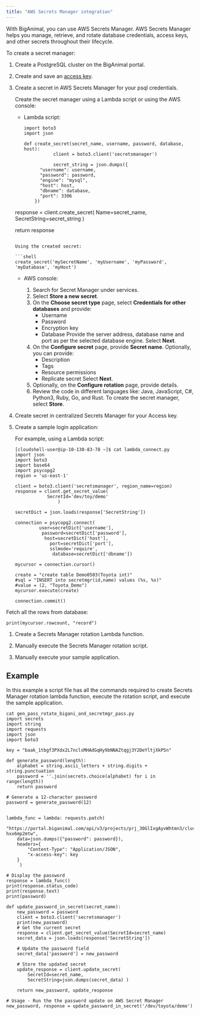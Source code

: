 ```yaml
---
title: "AWS Secrets Manager integration"
---
```


With BigAnimal, you can use AWS Secrets Manager. AWS Secrets Manager helps you manage, retrieve, and rotate database credentials, access keys, and other secrets throughout their lifecycle.

To create a secret manager:

1. Create a PostgreSQL cluster on the BigAnimal portal.

1. Create and save an [access key](../reference/access_key/#create-your-personal-access-key).

1. Create a secret in AWS Secrets Manager for your psql credentials. 

   Create the secret manager using a Lambda script or using the AWS console:

   - Lambda script:

     ```shell
     import boto3
     import json

     def create_secret(secret_name, username, password, database, host):
                client = boto3.client('secretsmanager')

                secret_string = json.dumps({
           "username": username,
           "password": password,
           "engine": "mysql",
           "host": host,
           "dbname": database,
           "port": 3306
         })

    response = client.create_secret(
        Name=secret_name,
        SecretString=secret_string
    )

    return response
    ```
    
    Using the created secret:

    ```shell
    create_secret('mySecretName', 'myUsername', 'myPassword', 'myDatabase', 'myHost')
    ```

   - AWS console:
   
     1. Search for Secret Manager under services.
     1. Select **Store a new secret**.
     1. On the **Choose secret type** page, select **Credentials for other databases**  and provide:
        - Username
        - Password
        - Encryption key
        - Database
          Provide the server address, database name and port as per the selected database engine. Select **Next**.
     1. On the **Configure secret** page, provide **Secret name**. Optionally, you can provide:
        - Description
        - Tags
        - Resource permissions
        - Replicate secret
        Select **Next**.
     1. Optionally, on the **Configure rotation** page, provide details.
     1. Review the code in different languages like: Java, JavaScript, C#, Python3, Ruby, Go, and Rust. To create the secret manager, select **Store**.

1. Create secret in centralized Secrets Manager for your Access key.

1. Create a sample login application:

   For example, using a Lambda script:

   ```shell
   [cloudshell-user@ip-10-130-83-78 ~]$ cat lambda_connect.py 
   import json
   import boto3
   import base64
   import psycopg2
   region = 'us-east-1'
   
   client = boto3.client('secretsmanager', region_name=region)
   response = client.get_secret_value(
               SecretId='dev/toy/demo'
                   )
   
   secretDict = json.loads(response['SecretString'])
   
   connection = psycopg2.connect(
            user=secretDict['username'], 
             password=secretDict['password'],
              host=secretDict['host'], 
                port=secretDict['port'],
                sslmode='require',
                 database=secretDict['dbname'])
   
   mycursor = connection.cursor()
   
   create = "create table Demo0503(Toyota int)"
   #sql = "INSERT into secretmgr(id,name) values (%s, %s)"
   #value = (2, "Toyota_Demo")
   mycursor.execute(create)
   
   connection.commit()
   ```

  Fetch all the rows from database:

   ```shell
   print(mycursor.rowcount, "record")
   ```

1. Create a Secrets Manager rotation Lambda function.

1. Manually execute the Secrets Manager rotation script.

1. Manually execute your sample application.

## Example

In this example a script file has all the commands required to create Secrets Manager rotation lambda function, execute the rotation script, and execute the sample application.

```shell
cat gen_pass_rotate_bigani_and_secretmgr_pass.py 
import secrets
import string
import requests
import json
import boto3

key = "baak_1tbgf3PXdx2L7nclsMHAdGqHy9bNNAZtqgj3Y2DeYltjXkP5n"

def generate_password(length):
    alphabet = string.ascii_letters + string.digits + string.punctuation
    password = ''.join(secrets.choice(alphabet) for i in range(length))
    return password

# Generate a 12-character password
password = generate_password(12)


lambda_func = lambda: requests.patch(
    "https://portal.biganimal.com/api/v3/projects/prj_30GlIxgAyvWhtmn3/clusters/p-hxx6mp2mtw",
    data=json.dumps({"password": password}),
    headers={
        "Content-Type": "Application/JSON",
        "x-access-key": key
    }
     )

# Display the password
response = lambda_func()
print(response.status_code)
print(response.text)
print(password)

def update_password_in_secret(secret_name):
    new_password = password
    client = boto3.client('secretsmanager')
    print(new_password)
    # Get the current secret
    response = client.get_secret_value(SecretId=secret_name)
    secret_data = json.loads(response['SecretString'])

    # Update the password field
    secret_data['password'] = new_password

    # Store the updated secret
    update_response = client.update_secret(
        SecretId=secret_name,
        SecretString=json.dumps(secret_data) )

    return new_password, update_response

# Usage - Run the the password update on AWS Secret Manager
new_password, response = update_password_in_secret('/dev/toyota/demo')
```
   